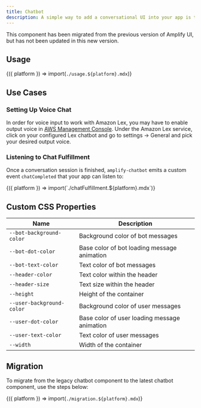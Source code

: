 ```yaml
---
title: Chatbot
description: A simple way to add a conversational UI into your app is to use our ChatBot Component.
---
```



<Alert variation="info" heading="Legacy component">
  This component has been migrated from the previous version of Amplify UI, but
  has not been updated in this new version.
</Alert>

## Usage

<Fragment>{({ platform }) => import(`./usage.${platform}.mdx`)}</Fragment>

## Use Cases

### Setting Up Voice Chat

In order for voice input to work with Amazon Lex, you may have to enable output voice in [AWS Management Console](https://console.aws.amazon.com/console/home). Under the Amazon Lex service, click on your configured Lex chatbot and go to settings -> General and pick your desired output voice.

### Listening to Chat Fulfillment

Once a conversation session is finished, `amplify-chatbot` emits a custom event `chatCompleted` that your app can listen to:

<Fragment>
  {({ platform }) => import(`./chatFulfillment.${platform}.mdx`)}
</Fragment>

## Custom CSS Properties

| Name                      | Description                                  |
| ------------------------- | -------------------------------------------- |
| `--bot-background-color`  | Background color of bot messages             |
| `--bot-dot-color`         | Base color of bot loading message animation  |
| `--bot-text-color`        | Text color of bot messages                   |
| `--header-color`          | Text color within the header                 |
| `--header-size`           | Text size within the header                  |
| `--height`                | Height of the container                      |
| `--user-background-color` | Background color of user messages            |
| `--user-dot-color`        | Base color of user loading message animation |
| `--user-text-color`       | Text color of user messages                  |
| `--width`                 | Width of the container                       |

## Migration

To migrate from the legacy chatbot component to the latest chatbot component, use the steps below:

<Fragment>{({ platform }) => import(`./migration.${platform}.mdx`)}</Fragment>
